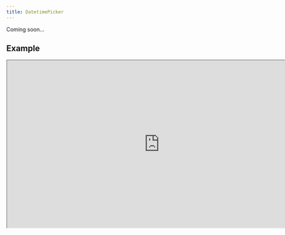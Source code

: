 ```yaml
---
title: DatetimePicker
---
```


Coming soon...

## Example

<iframe
  src="https://workshop.kidow.me/?path=/docs/components-datetimepicker-v1--docs"
  width="800"
  height="440"
></iframe>
